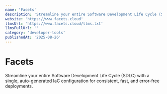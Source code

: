 ```yaml
---
name: 'Facets'
description: 'Streamline your entire Software Development Life Cycle (SDLC) with a single, auto-generated IaC configuration for consistent, fast, and error-free deployments.'
website: 'https://www.facets.cloud'
llmsUrl: 'https://www.facets.cloud/llms.txt'
llmsFullUrl: ''
category: 'developer-tools'
publishedAt: '2025-08-26'
---
```


# Facets

Streamline your entire Software Development Life Cycle (SDLC) with a single, auto-generated IaC configuration for consistent, fast, and error-free deployments.
